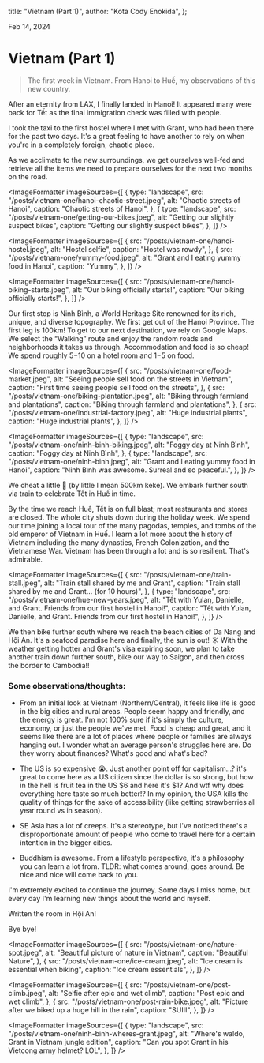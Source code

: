 
  title: "Vietnam (Part 1)",
  author: "Kota Cody Enokida",
};

Feb 14, 2024

# Vietnam (Part 1)

<BlockQuote>
  The first week in Vietnam. From Hanoi to Huế, my observations of this new
  country.
</BlockQuote>

<HeroImage
  src="/posts/vietnam-one/ninh-binh-view.jpeg"
  alt="View from the top of Ninh Bình"
  caption="View from the top of Ninh Bình"
/>

After an eternity from LAX, I finally landed in Hanoi! It appeared many were back for Tết as the final immigration check was filled with people.

I took the taxi to the first hostel where I met with Grant, who had been there for the past two days. It's a great feeling to have another to rely on when you're in a completely foreign, chaotic place.

As we acclimate to the new surroundings, we get ourselves well-fed and retrieve all the items we need to prepare ourselves for the next two months on the road.

<ImageFormatter
  imageSources={[
    {
      type: "landscape",
      src: "/posts/vietnam-one/hanoi-chaotic-street.jpeg",
      alt: "Chaotic streets of Hanoi",
      caption: "Chaotic streets of Hanoi",
    },
    {
      type: "landscape",
      src: "/posts/vietnam-one/getting-our-bikes.jpeg",
      alt: "Getting our slightly suspect bikes",
      caption: "Getting our slightly suspect bikes",
    },
  ]}
/>

<ImageFormatter
  imageSources={[
    {
      src: "/posts/vietnam-one/hanoi-hostel.jpeg",
      alt: "Hostel selfie",
      caption: "Hostel was rowdy",
    },
    {
      src: "/posts/vietnam-one/yummy-food.jpeg",
      alt: "Grant and I eating yummy food in Hanoi",
      caption: "Yummy",
    },
  ]}
/>

<ImageFormatter
  imageSources={[
    {
      src: "/posts/vietnam-one/hanoi-biking-starts.jpeg",
      alt: "Our biking officially starts!",
      caption: "Our biking officially starts!",
    },
  ]}
/>

Our first stop is Ninh Bình, a World Heritage Site renowned for its rich, unique, and diverse topography. We first get out of the Hanoi Province. The first leg is 100km! To get to our next destination, we rely on Google Maps. We select the “Walking” route and enjoy the random roads and neighborhoods it takes us through. Accommodation and food is so cheap! We spend roughly $5-$10 on a hotel room and $1-$5 on food.

<ImageFormatter
  imageSources={[
    {
      src: "/posts/vietnam-one/food-market.jpeg",
      alt: "Seeing people sell food on the streets in Vietnam",
      caption: "First time seeing people sell food on the streets",
    },
    {
      src: "/posts/vietnam-one/biking-plantation.jpeg",
      alt: "Biking through farmland and plantations",
      caption: "Biking through farmland and plantations",
    },
    {
      src: "/posts/vietnam-one/industrial-factory.jpeg",
      alt: "Huge industrial plants",
      caption: "Huge industrial plants",
    },
  ]}
/>

<ImageFormatter
  imageSources={[
    {
      type: "landscape",
      src: "/posts/vietnam-one/ninh-binh-biking.jpeg",
      alt: "Foggy day at Ninh Bình",
      caption: "Foggy day at Ninh Bình",
    },
    {
      type: "landscape",
      src: "/posts/vietnam-one/ninh-binh.jpeg",
      alt: "Grant and I eating yummy food in Hanoi",
      caption: "Ninh Bình was awesome. Surreal and so peaceful.",
    },
  ]}
/>

We cheat a little 😬 (by little I mean 500km keke). We embark further south via train to celebrate Tết in Huế in time.

By the time we reach Huế, Tết is on full blast; most restaurants and stores are closed. The whole city shuts down during the holiday week. We spend our time joining a local tour of the many pagodas, temples, and tombs of the old emperor of Vietnam in Huế. I learn a lot more about the history of Vietnam including the many dynasties, French Colonization, and the Vietnamese War. Vietnam has been through a lot and is so resilient. That's admirable.

<ImageFormatter
  imageSources={[
    {
      src: "/posts/vietnam-one/train-stall.jpeg",
      alt: "Train stall shared by me and Grant",
      caption: "Train stall shared by me and Grant... (for 10 hours)",
    },
    {
      type: "landscape",
      src: "/posts/vietnam-one/hue-new-years.jpeg",
      alt: "Tết with Yulan, Danielle, and Grant. Friends from our first hostel in Hanoi!",
      caption:
        "Tết with Yulan, Danielle, and Grant. Friends from our first hostel in Hanoi!",
    },
  ]}
/>

We then bike further south where we reach the beach cities of Da Nang and Hội An. It's a seafood paradise here and finally, the sun is out! ☀️ With the weather getting hotter and Grant's visa expiring soon, we plan to take another train down further south, bike our way to Saigon, and then cross the border to Cambodia!!

### Some observations/thoughts:

- From an initial look at Vietnam (Northern/Central), it feels like life is good in the big cities and rural areas. People seem happy and friendly, and the energy is great. I'm not 100% sure if it's simply the culture, economy, or just the people we've met. Food is cheap and great, and it seems like there are a lot of places where people or families are always hanging out. I wonder what an average person's struggles here are. Do they worry about finances? What's good and what's bad?

- The US is so expensive 😭. Just another point off for capitalism...? it's great to come here as a US citizen since the dollar is so strong, but how in the hell is fruit tea in the US $6 and here it's $1? And wtf why does everything here taste so much better!? In my opinion, the USA kills the quality of things for the sake of accessibility (like getting strawberries all year round vs in season).

- SE Asia has a lot of creeps. It's a stereotype, but I've noticed there's a disproportionate amount of people who come to travel here for a certain intention in the bigger cities.

- Buddhism is awesome. From a lifestyle perspective, it's a philosophy you can learn a lot from. TLDR: what comes around, goes around. Be nice and nice will come back to you.

I'm extremely excited to continue the journey. Some days I miss home, but every day I'm learning new things about the world and myself.

Written the room in Hội An!

Bye bye!

<ImageFormatter
  imageSources={[
    {
      src: "/posts/vietnam-one/nature-spot.jpeg",
      alt: "Beautiful picture of nature in Vietnam",
      caption: "Beautiful Nature",
    },
    {
      src: "/posts/vietnam-one/ice-cream.jpeg",
      alt: "Ice cream is essential when biking",
      caption: "Ice cream essentials",
    },
  ]}
/>

<ImageFormatter
  imageSources={[
    {
      src: "/posts/vietnam-one/post-climb.jpeg",
      alt: "Selfie after epic and wet climb",
      caption: "Post epic and wet climb",
    },
    {
      src: "/posts/vietnam-one/post-rain-bike.jpeg",
      alt: "Picture after we biked up a huge hill in the rain",
      caption: "SUIII",
    },
  ]}
/>

<ImageFormatter
  imageSources={[
    {
      type: "landscape",
      src: "/posts/vietnam-one/ninh-binh-wheres-grant.jpeg",
      alt: "Where's waldo, Grant in Vietnam jungle edition",
      caption: "Can you spot Grant in his Vietcong army helmet? LOL",
    },
  ]}
/>
